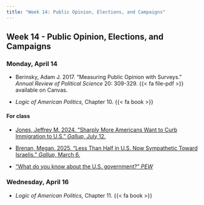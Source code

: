 ```yaml
---
title: "Week 14: Public Opinion, Elections, and Campaigns"
---
```


::: {.content-visible when-format="pdf"}

## Week 14 - Public Opinion, Elections, and Campaigns

:::


[//]: <> (Need to write intro)

### Monday, April 14

- Berinsky, Adam J. 2017. "Measuring Public Opinion with Surveys." *Annual Review of Political Science* 20: 309-329. {{< fa file-pdf >}} available on Canvas.

- *Logic of American Politics,* Chapter 10. {{< fa book >}}


::: {.content-visible when-format="html"}

#### For class

- [Jones, Jeffrey M. 2024. "Sharply More Americans Want to Curb Immigration to U.S." *Gallup,* July 12.](https://news.gallup.com/poll/647123/sharply-americans-curb-immigration.aspx)

- [Brenan, Megan. 2025. "Less Than Half in U.S. Now Sympathetic Toward Israelis." *Gallup,* March 6.](https://news.gallup.com/poll/657404/less-half-sympathetic-toward-israelis.aspx)

- ["What do you know about the U.S. government?" *PEW*](https://www.pewresearch.org/politics/quiz/what-do-you-know-about-the-u-s-government/)

:::




### Wednesday, April 16

- *Logic of American Politics,* Chapter 11. {{< fa book >}}



